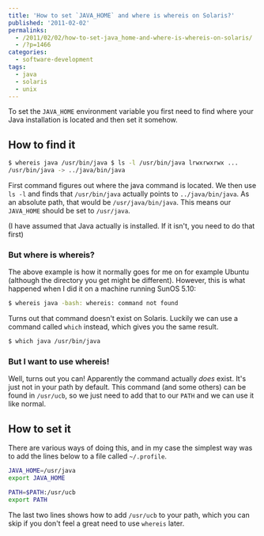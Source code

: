 ---
title: 'How to set `JAVA_HOME` and where is whereis on Solaris?'
published: '2011-02-02'
permalinks:
  - /2011/02/02/how-to-set-java_home-and-where-is-whereis-on-solaris/
  - /?p=1466
categories:
  - software-development
tags:
  - java
  - solaris
  - unix
---

To set the `JAVA_HOME` environment variable you first need to find where your Java installation is located and then set it somehow.

## How to find it

```bash
$ whereis java /usr/bin/java $ ls -l /usr/bin/java lrwxrwxrwx ...
/usr/bin/java -> ../java/bin/java
```

First command figures out where the java command is located. We then use `ls -l` and finds that `/usr/bin/java` actually points to `../java/bin/java`. As an absolute path, that would be `/usr/java/bin/java`. This means our `JAVA_HOME` should be set to `/usr/java`.

(I have assumed that Java actually is installed. If it isn't, you need to do that first)

### But where is whereis?

The above example is how it normally goes for me on for example Ubuntu (although the directory you get might be different). However, this is what happened when I did it on a machine running SunOS 5.10:

```bash
$ whereis java -bash: whereis: command not found
```

Turns out that command doesn't exist on Solaris. Luckily we can use a command called `which` instead, which gives you the same result.

```bash
$ which java /usr/bin/java
```

### But I want to use whereis!

Well, turns out you can! Apparently the command actually _does_ exist. It's just not in your path by default. This command (and some others) can be found in `/usr/ucb`, so we just need to add that to our `PATH` and we can use it like normal.

## How to set it

There are various ways of doing this, and in my case the simplest way was to add the lines below to a file called `~/.profile`.

```bash
JAVA_HOME=/usr/java
export JAVA_HOME

PATH=$PATH:/usr/ucb
export PATH
```

The last two lines shows how to add `/usr/ucb` to your path, which you can skip if you don't feel a great need to use `whereis` later.
